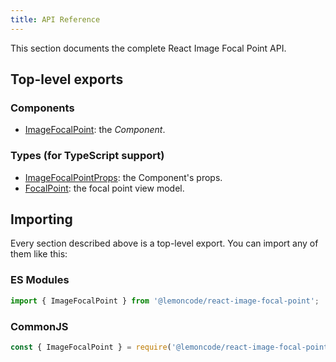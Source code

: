 ```yaml
---
title: API Reference
---
```


This section documents the complete React Image Focal Point API.

## Top-level exports

### Components

- [ImageFocalPoint](image-focal-point): the _Component_.

### Types (for TypeScript support)

- [ImageFocalPointProps](image-focal-point-props): the Component's props.
- [FocalPoint](focal-point): the focal point view model.

## Importing

Every section described above is a top-level export. You can import any of them like this:

### ES Modules

```js
import { ImageFocalPoint } from '@lemoncode/react-image-focal-point';
```

### CommonJS

```js
const { ImageFocalPoint } = require('@lemoncode/react-image-focal-point');
```
